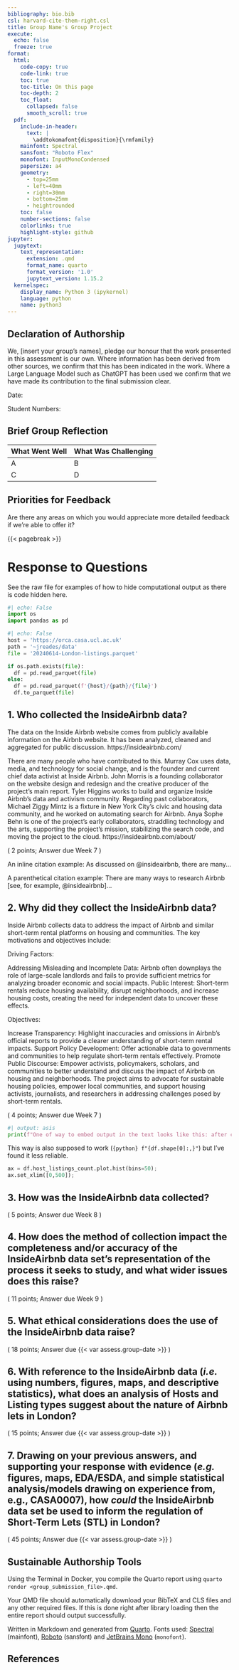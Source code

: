 ```yaml
---
bibliography: bio.bib
csl: harvard-cite-them-right.csl
title: Group Name's Group Project
execute:
  echo: false
  freeze: true
format:
  html:
    code-copy: true
    code-link: true
    toc: true
    toc-title: On this page
    toc-depth: 2
    toc_float:
      collapsed: false
      smooth_scroll: true
  pdf:
    include-in-header:
      text: |
        \addtokomafont{disposition}{\rmfamily}
    mainfont: Spectral
    sansfont: "Roboto Flex"
    monofont: InputMonoCondensed
    papersize: a4
    geometry:
      - top=25mm
      - left=40mm
      - right=30mm
      - bottom=25mm
      - heightrounded
    toc: false
    number-sections: false
    colorlinks: true
    highlight-style: github
jupyter:
  jupytext:
    text_representation:
      extension: .qmd
      format_name: quarto
      format_version: '1.0'
      jupytext_version: 1.15.2
  kernelspec:
    display_name: Python 3 (ipykernel)
    language: python
    name: python3
---
```


## Declaration of Authorship {.unnumbered .unlisted}

We, \[insert your group's names\], pledge our honour that the work presented in this assessment is our own. Where information has been derived from other sources, we confirm that this has been indicated in the work. Where a Large Language Model such as ChatGPT has been used we confirm that we have made its contribution to the final submission clear.

Date:

Student Numbers:

## Brief Group Reflection

| What Went Well | What Was Challenging |
|----------------|----------------------|
| A              | B                    |
| C              | D                    |

## Priorities for Feedback

Are there any areas on which you would appreciate more detailed feedback if we're able to offer it?

{{< pagebreak >}}

# Response to Questions

See the raw file for examples of how to hide computational output as there is code hidden here.

```python
#| echo: False
import os
import pandas as pd
```

```python
#| echo: False
host = 'https://orca.casa.ucl.ac.uk'
path = '~jreades/data'
file = '20240614-London-listings.parquet'

if os.path.exists(file):
  df = pd.read_parquet(file)
else: 
  df = pd.read_parquet(f'{host}/{path}/{file}')
  df.to_parquet(file)
```

## 1. Who collected the InsideAirbnb data?

The data on the Inside Airbnb website comes from publicly available information on the Airbnb website. 
It has been analyzed, cleaned and aggregated for public discussion. 
https://insideairbnb.com/

There are many people who have contributed to this. 
Murray Cox uses data, media, and technology for social change, and is the founder and current chief data activist at Inside Airbnb. 
John Morris is a founding collaborator on the website design and redesign and the creative producer of the project's main report. 
Tyler Higgins works to build and organize Inside Airbnb's data and activism community. 
Regarding past collaborators, Michael Ziggy Mintz is a fixture in New York City's civic and housing data community, and he worked on automating search for Airbnb. 
Anya Sophe Behn is one of the project's early collaborators, straddling technology and the arts, supporting the project's mission, stabilizing the search code, and moving the project to the cloud. 
https://insideairbnb.com/about/

::: duedate
( 2 points; Answer due Week 7 )
:::
An inline citation example: As discussed on @insideairbnb, there are many...

A parenthetical citation example: There are many ways to research Airbnb [see, for example, @insideairbnb]...

## 2. Why did they collect the InsideAirbnb data?

Inside Airbnb collects data to address the impact of Airbnb and similar short-term rental platforms on housing and communities. The key motivations and objectives include:

Driving Factors:

Addressing Misleading and Incomplete Data: Airbnb often downplays the role of large-scale landlords and fails to provide sufficient metrics for analyzing broader economic and social impacts.
Public Interest: Short-term rentals reduce housing availability, disrupt neighborhoods, and increase housing costs, creating the need for independent data to uncover these effects.

Objectives:

Increase Transparency: Highlight inaccuracies and omissions in Airbnb's official reports to provide a clearer understanding of short-term rental impacts.
Support Policy Development: Offer actionable data to governments and communities to help regulate short-term rentals effectively.
Promote Public Discourse: Empower activists, policymakers, scholars, and communities to better understand and discuss the impact of Airbnb on housing and neighborhoods.
The project aims to advocate for sustainable housing policies, empower local communities, and support housing activists, journalists, and researchers in addressing challenges posed by short-term rentals.

::: duedate
( 4 points; Answer due Week 7 )
:::

```python
#| output: asis
print(f"One of way to embed output in the text looks like this: after cleaning, we were left with {df.shape[0]:,} rows of data.")
```

This way is also supposed to work (`{python} f"{df.shape[0]:,}"`) but I've found it less reliable.

```python
ax = df.host_listings_count.plot.hist(bins=50);
ax.set_xlim([0,500]);
```

## 3. How was the InsideAirbnb data collected?

::: duedate
( 5 points; Answer due Week 8 )
:::

## 4. How does the method of collection impact the completeness and/or accuracy of the InsideAirbnb data set's representation of the process it seeks to study, and what wider issues does this raise?

::: duedate
( 11 points; Answer due Week 9 )
:::

## 5. What ethical considerations does the use of the InsideAirbnb data raise?

::: duedate
( 18 points; Answer due {{< var assess.group-date >}} )
:::

## 6. With reference to the InsideAirbnb data (*i.e.* using numbers, figures, maps, and descriptive statistics), what does an analysis of Hosts and Listing types suggest about the nature of Airbnb lets in London?

::: duedate
( 15 points; Answer due {{< var assess.group-date >}} )
:::

## 7. Drawing on your previous answers, and supporting your response with evidence (*e.g.* figures, maps, EDA/ESDA, and simple statistical analysis/models drawing on experience from, e.g., CASA0007), how *could* the InsideAirbnb data set be used to inform the regulation of Short-Term Lets (STL) in London?

::: duedate
( 45 points; Answer due {{< var assess.group-date >}} )
:::

## Sustainable Authorship Tools

Using the Terminal in Docker, you compile the Quarto report using `quarto render <group_submission_file>.qmd`.

Your QMD file should automatically download your BibTeX and CLS files and any other required files. If this is done right after library loading then the entire report should output successfully.

Written in Markdown and generated from [Quarto](https://quarto.org/). Fonts used: [Spectral](https://fonts.google.com/specimen/Spectral) (mainfont), [Roboto](https://fonts.google.com/specimen/Roboto) ([sansfont]{style="font-family:Sans-Serif;"}) and [JetBrains Mono](https://fonts.google.com/specimen/JetBrains%20Mono) (`monofont`).

## References

